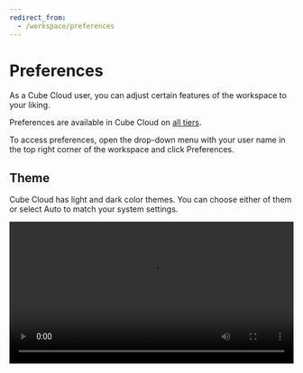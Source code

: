 ```yaml
---
redirect_from:
  - /workspace/preferences
---
```


# Preferences

As a Cube Cloud user, you can adjust certain features of the workspace to your
liking.

<SuccessBox>

Preferences are available in Cube Cloud on
[all tiers](https://cube.dev/pricing).

</SuccessBox>

To access preferences, open the drop-down menu with your user name in the top
right corner of the workspace and click <Btn>Preferences</Btn>.

<Screenshot src="https://ucarecdn.com/e2e37437-b581-49b5-812d-0ce80b7ca2f9/" />

## Theme

Cube Cloud has light and dark color themes. You can choose either of them or
select <Btn>Auto</Btn> to match your system settings.

<video width="100%" controls>
  <source
    src="https://ucarecdn.com/b7ded0d1-fc4a-469c-8c38-59b3136b18f7/video.mp4"
    type="video/mp4"
  />
</video>
